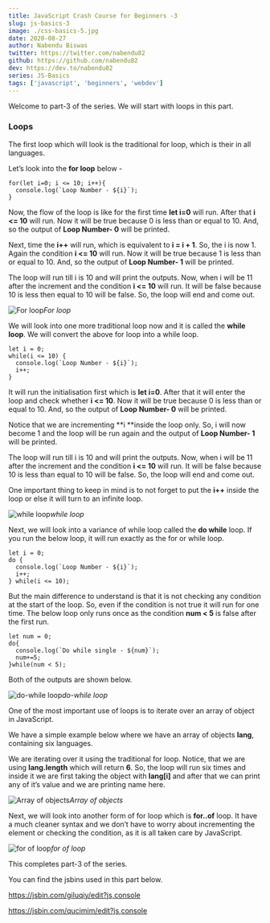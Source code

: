 ```yaml
---
title: JavaScript Crash Course for Beginners -3
slug: js-basics-3
image: ./css-basics-5.jpg
date: 2020-08-27
author: Nabendu Biswas
twitter: https://twitter.com/nabendu82
github: https://github.com/nabendu82
dev: https://dev.to/nabendu82
series: JS-Basics
tags: ['javascript', 'beginners', 'webdev']
---
```


Welcome to part-3 of the series. We will start with loops in this part.

### Loops

The first loop which will look is the traditional for loop, which is their in all languages.

Let’s look into the **for loop** below -

<div className={styles.code__block}>

    for(let i=0; i <= 10; i++){
      console.log(`Loop Number - ${i}`);
    }

</div>

Now, the flow of the loop is like for the first time **let i=0** will run. After that **i <= 10** will run. Now it will be true because 0 is less than or equal to 10. And, so the output of **Loop Number- 0** will be printed.

Next, time the **i++** will run, which is equivalent to **i = i + 1**. So, the i is now 1. Again the condition **i <= 10** will run. Now it will be true because 1 is less than or equal to 10. And, so the output of **Loop Number- 1** will be printed.

The loop will run till i is 10 and will print the outputs. Now, when i will be 11 after the increment and the condition **i <= 10** will run. It will be false because 10 is less then equal to 10 will be false. So, the loop will end and come out.

![For loop](https://ik.imagekit.io/thewebdev/JS-Basics/3/1_lGku2di3D.png)*For loop*

We will look into one more traditional loop now and it is called the **while loop**. We will convert the above for loop into a while loop.

<div className={styles.code__block}>

    let i = 0;
    while(i <= 10) {
      console.log(`Loop Number - ${i}`);
      i++;
    }

</div>

It will run the initialisation first which is **let i=0**. After that it will enter the loop and check whether **i <= 10**. Now it will be true because 0 is less than or equal to 10. And, so the output of **Loop Number- 0** will be printed.

Notice that we are incrementing **i **inside the loop only. So, i will now become 1 and the loop will be run again and the output of **Loop Number- 1** will be printed.

The loop will run till i is 10 and will print the outputs. Now, when i will be 11 after the increment and the condition **i <= 10** will run. It will be false because 10 is less than equal to 10 will be false. So, the loop will end and come out.

One important thing to keep in mind is to not forget to put the **i++** inside the loop or else it will turn to an infinite loop.

![while loop](https://ik.imagekit.io/thewebdev/JS-Basics/3/2_6ELpOuXRzI.png)*while loop*

Next, we will look into a variance of while loop called the **do while** loop. If you run the below loop, it will run exactly as the for or while loop.

<div className={styles.code__block}>

    let i = 0;
    do {
      console.log(`Loop Number - ${i}`);
      i++;
    } while(i <= 10);

</div>

But the main difference to understand is that it is not checking any condition at the start of the loop. So, even if the condition is not true it will run for one time. The below loop only runs once as the condition **num < 5** is false after the first run.

<div className={styles.code__block}>

    let num = 0;
    do{
      console.log(`Do while single - ${num}`);
      num+=5;
    }while(num < 5);

</div>

Both of the outputs are shown below.

![do-while loop](https://ik.imagekit.io/thewebdev/JS-Basics/3/3_i4fdS0or1a.png)*do-while loop*

One of the most important use of loops is to iterate over an array of object in JavaScript.

We have a simple example below where we have an array of objects **lang**, containing six languages.

We are iterating over it using the traditional for loop. Notice, that we are using **lang.length** which will return **6**. So, the loop will run six times and inside it we are first taking the object with **lang[i]** and after that we can print any of it’s value and we are printing name here.

![Array of objects](https://ik.imagekit.io/thewebdev/JS-Basics/3/4_f6I4YgFrvl.png)*Array of objects*

Next, we will look into another form of for loop which is **for..of** loop. It have a much cleaner syntax and we don’t have to worry about incrementing the element or checking the condition, as it is all taken care by JavaScript.

![for of loop](https://ik.imagekit.io/thewebdev/JS-Basics/3/5_fB3KT3U_Wa.png)*for of loop*

This completes part-3 of the series. 

You can find the jsbins used in this part below.

https://jsbin.com/giluqiy/edit?js,console

https://jsbin.com/qucimim/edit?js,console
